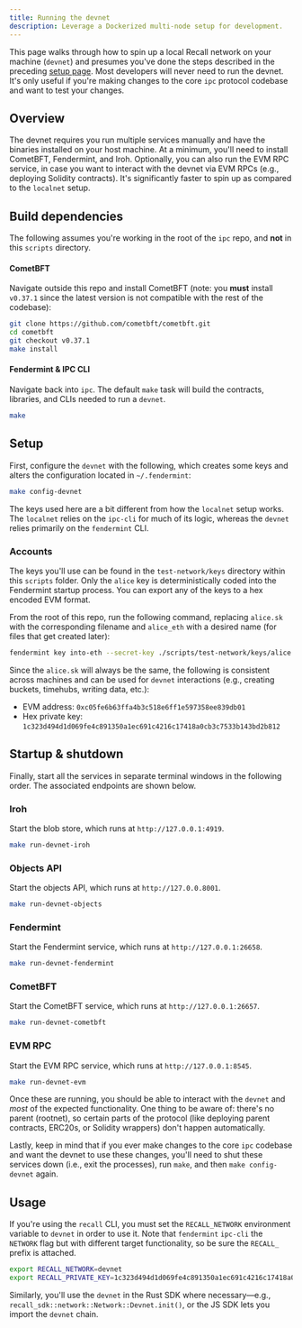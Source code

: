 ```yaml
---
title: Running the devnet
description: Leverage a Dockerized multi-node setup for development.
---
```


This page walks through how to spin up a local Recall network on your machine (`devnet`) and
presumes you've done the steps described in the preceding [setup page](/advanced/tools/local). Most
developers will never need to run the devnet. It's only useful if you're making changes to the core
`ipc` protocol codebase and want to test your changes.

## Overview

The devnet requires you run multiple services manually and have the binaries installed on your host
machine. At a minimum, you'll need to install CometBFT, Fendermint, and Iroh. Optionally, you can
also run the EVM RPC service, in case you want to interact with the devnet via EVM RPCs (e.g.,
deploying Solidity contracts). It's significantly faster to spin up as compared to the `localnet`
setup.

## Build dependencies

The following assumes you're working in the root of the `ipc` repo, and **not** in this `scripts`
directory.

#### CometBFT

Navigate outside this repo and install CometBFT (note: you **must** install `v0.37.1` since the
latest version is not compatible with the rest of the codebase):

```bash
git clone https://github.com/cometbft/cometbft.git
cd cometbft
git checkout v0.37.1
make install
```

#### Fendermint & IPC CLI

Navigate back into `ipc`. The default `make` task will build the contracts, libraries, and CLIs
needed to run a `devnet`.

```bash
make
```

## Setup

First, configure the `devnet` with the following, which creates some keys and alters the
configuration located in `~/.fendermint`:

```bash
make config-devnet
```

The keys used here are a bit different from how the `localnet` setup works. The `localnet` relies on
the `ipc-cli` for much of its logic, whereas the `devnet` relies primarily on the `fendermint` CLI.

### Accounts

The keys you'll use can be found in the `test-network/keys` directory within this `scripts` folder.
Only the `alice` key is deterministically coded into the Fendermint startup process. You can export
any of the keys to a hex encoded EVM format.

From the root of this repo, run the following command, replacing `alice.sk` with the corresponding
filename and `alice_eth` with a desired name (for files that get created later):

```bash
fendermint key into-eth --secret-key ./scripts/test-network/keys/alice.sk --name alice_eth
```

Since the `alice.sk` will always be the same, the following is consistent across machines and can be
used for `devnet` interactions (e.g., creating buckets, timehubs, writing data, etc.):

- EVM address: `0xc05fe6b63ffa4b3c518e6ff1e597358ee839db01`
- Hex private key: `1c323d494d1d069fe4c891350a1ec691c4216c17418a0cb3c7533b143bd2b812`

## Startup & shutdown

Finally, start all the services in separate terminal windows in the following order. The associated
endpoints are shown below.

<Steps>

<Step>

### Iroh

Start the blob store, which runs at `http://127.0.0.1:4919`.

```bash
make run-devnet-iroh
```

</Step>

<Step>

### Objects API

Start the objects API, which runs at `http://127.0.0.8001`.

```bash
make run-devnet-objects
```

</Step>

<Step>

### Fendermint

Start the Fendermint service, which runs at `http://127.0.0.1:26658`.

```bash
make run-devnet-fendermint
```

</Step>

<Step>

### CometBFT

Start the CometBFT service, which runs at `http://127.0.0.1:26657`.

```bash
make run-devnet-cometbft
```

</Step>

<Step>

### EVM RPC

Start the EVM RPC service, which runs at `http://127.0.0.1:8545`.

```bash
make run-devnet-evm
```

</Step>

</Steps>

Once these are running, you should be able to interact with the `devnet` and _most_ of the expected
functionality. One thing to be aware of: there's no parent (rootnet), so certain parts of the
protocol (like deploying parent contracts, ERC20s, or Solidity wrappers) don't happen automatically.

Lastly, keep in mind that if you ever make changes to the core `ipc` codebase and want the devnet to
use these changes, you'll need to shut these services down (i.e., exit the processes), run `make`,
and then `make config-devnet` again.

## Usage

If you're using the `recall` CLI, you must set the `RECALL_NETWORK` environment variable to `devnet`
in order to use it. Note that `fendermint` `ipc-cli` the `NETWORK` flag but with different target
functionality, so be sure the `RECALL_` prefix is attached.

```bash
export RECALL_NETWORK=devnet
export RECALL_PRIVATE_KEY=1c323d494d1d069fe4c891350a1ec691c4216c17418a0cb3c7533b143bd2b812
```

Similarly, you'll use the `devnet` in the Rust SDK where necessary—e.g.,
`recall_sdk::network::Network::Devnet.init()`, or the JS SDK lets you import the `devnet` chain.
